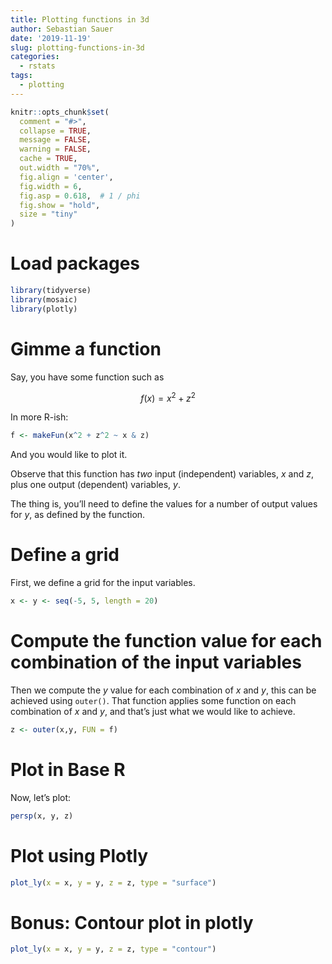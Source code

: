 ```yaml
---
title: Plotting functions in 3d
author: Sebastian Sauer
date: '2019-11-19'
slug: plotting-functions-in-3d
categories:
  - rstats
tags:
  - plotting
---
```




```r
knitr::opts_chunk$set(
  comment = "#>",
  collapse = TRUE,
  message = FALSE,
  warning = FALSE,
  cache = TRUE,
  out.width = "70%",
  fig.align = 'center',
  fig.width = 6,
  fig.asp = 0.618,  # 1 / phi
  fig.show = "hold",
  size = "tiny"
)
```



# Load packages

```r
library(tidyverse)
library(mosaic)
library(plotly)
```



# Gimme a function

Say, you have some function such as

$$
f(x) = x^2+z^2
$$


In more R-ish:

```r
f <- makeFun(x^2 + z^2 ~ x & z)
```



And you would like to plot it.

Observe that this function has *two* input (independent) variables, $x$ and $z$, plus one output (dependent) variables, $y$.


The thing is, you'll need to define the values for a number of output values for $y$, as defined by the function.


# Define a grid 

First, we define a grid for the input variables.

```r
x <- y <- seq(-5, 5, length = 20)
```


# Compute the function value for each combination of the input variables

Then we compute the $y$ value for each combination of $x$ and $y$, this can be achieved using `outer()`. That function applies some function on each combination of $x$ and $y$, and that's just what we would like to achieve.


```r
z <- outer(x,y, FUN = f)
```


# Plot in Base R

Now, let's plot:

```r
persp(x, y, z)
```



# Plot using Plotly


```r
plot_ly(x = x, y = y, z = z, type = "surface")
```

# Bonus: Contour plot in plotly


```r
plot_ly(x = x, y = y, z = z, type = "contour")
```




